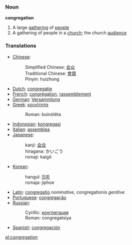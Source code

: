 === Noun ===

'''congregation'''

# A large [[gathering]] of [[people]]
# A gathering of people in a [[church]]; the church [[audience]]

=== Translations ===
*[[Chinese]]:
*:Simplified Chinese: [[会众]]
*:Traditional Chinese: [[會眾]]
*:Pinyin: huizhong
*[[Dutch]]: [[congregatie]]
*[[French]]: [[congrégation]], [[rassemblement]]
*[[German]]: [[Versammlung]]
*[[Greek]]: [[κοινότητα]]
*:Roman: koinótēta
*[[Indonesian]]: [[kongregasi]]
*[[Italian]]: [[assemblea]]
*[[Japanese]]: 
*:kanji: [[会合]]
*:hiragana: かいごう
*:romaji: kaigō
*[[Korean]]: 
*:hangul: [[집회]]
*:romaja: jiphoe
*[[Latin]]: [[congregatio]] ''nominative'', congregationis ''genitive''
*[[Portuguese]]: [[congregação]]
*[[Russian]]: 
*:Cyrillic: [[конгрегация]]
*:Roman: congregatsiya
*[[Spanish]]: [[congregación]]

[[pl:congregation]]